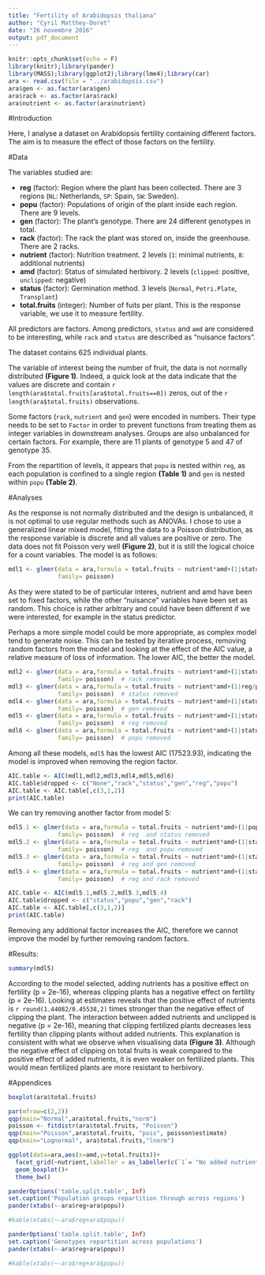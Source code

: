 ```yaml
---
title: "Fertility of Arabidopsis thaliana"
author: "Cyril Matthey-Doret"
date: "26 novembre 2016"
output: pdf_document
---
```


```r
knitr::opts_chunk$set(echo = F)
library(knitr);library(pander)
library(MASS);library(ggplot2);library(lme4);library(car)
ara <- read.csv(file = "../arabidopsis.csv")
ara$gen <- as.factor(ara$gen)
ara$rack <- as.factor(ara$rack)
ara$nutrient <- as.factor(ara$nutrient)

```

#Introduction

Here, I analyse a dataset on Arabidopsis fertility containing different factors. The aim is to measure the effect of those factors on the fertility.

#Data

The variables studied are:

  * __reg__ (factor): Region where the plant has been collected. There are 3 regions (`NL`: Netherlands, `SP`: Spain, `SW`: Sweden).
  * __popu__ (factor): Populations of origin of the plant inside each region. There are 9 levels.
  * __gen__ (factor): The plant's genotype. There are 24 different genotypes in total.
  * __rack__ (factor): The rack the plant was stored on, inside the greenhouse. There are 2 racks.
  * __nutrient__ (factor): Nutrition treatment. 2 levels (`1`: minimal nutrients, `8`: additional nutrients)
  * __amd__ (factor): Status of simulated herbivory. 2 levels (`clipped`: positive, `unclipped`: negative)
  * __status__ (factor): Germination method. 3 levels (`Normal`, `Petri.Plate`, `Transplant`)
  * __total.fruits__ (integer): Number of fuits per plant. This is the response variable, we use it to measure fertility.
  
All predictors are factors. Among predictors, `status` and `amd` are considered to be interesting, while `rack` and `status` are described as "nuisance factors".

The dataset contains 625 individual plants. 

The variable of interest being the number of fruit, the data is not normally distributed __(Figure 1)__. Indeed, a quick look at the data indicate that the values are discrete and contain `r length(ara$total.fruits[ara$total.fruits==0])` zeros, out of the `r length(ara$total.fruits)` observations. 

Some factors (`rack`, `nutrient` and `gen`) were encoded in numbers. Their type needs to be set to `Factor` in order to prevent functions from treating them as integer variables in downstream analyses. Groups are also unbalanced for certain factors. For example, there are 11 plants of genotype 5 and 47 of genotype 35.

From the repartition of levels, it appears that `popu` is nested within `reg`, as each population is confined to a single region __(Table 1)__ and `gen` is nested within `popu` __(Table 2)__.

#Analyses

As the response is not normally distributed and the design is unbalanced, it is not optimal to use regular methods such as ANOVAs.
I chose to use a generalized linear mixed model, fitting the data to a Poisson distribution, as the response variable is discrete and all values are positive or zero. The data does not fit Poisson very well __(Figure 2)__, but it is still the logical choice for a count variables. The model is as follows:

```r
mdl1 <- glmer(data = ara,formula = total.fruits ~ nutrient*amd+(1|status)+(1|reg/popu/gen)+(1|rack),
              family= poisson)
```

As they were stated to be of particular interes, nutrient and amd have been set to fixed factors, while the other "nuisance" variables have been set as random. This choice is rather arbitrary and could have been different if we were interested, for example in the status predictor.

Perhaps a more simple model could be more appropriate, as complex model tend to generate noise. This can be tested by iterative process, removing random factors from the model and looking at the effect of the AIC value, a relative measure of loss of information. The lower AIC, the better the model.

```r
mdl2 <- glmer(data = ara,formula = total.fruits ~ nutrient*amd+(1|status)+(1|reg/popu/gen),
              family= poisson)  # rack removed
mdl3 <- glmer(data = ara,formula = total.fruits ~ nutrient*amd+(1|reg/popu/gen)+(1|rack),
              family= poisson)  # status removed
mdl4 <- glmer(data = ara,formula = total.fruits ~ nutrient*amd+(1|status)+(1|reg/popu)+(1|rack),
              family= poisson)  # gen removed
mdl5 <- glmer(data = ara,formula = total.fruits ~ nutrient*amd+(1|status)+(1|popu/gen)+(1|rack),
              family= poisson)  # reg removed
mdl6 <- glmer(data = ara,formula = total.fruits ~ nutrient*amd+(1|status)+(1|reg/gen)+(1|rack),
              family= poisson)  # popu removed
```


Among all these models, `mdl5` has the lowest AIC (17523.93), indicating the model is improved when removing the region factor.

```r

AIC.table <- AIC(mdl1,mdl2,mdl3,mdl4,mdl5,mdl6)
AIC.table$dropped <- c("None","rack","status","gen","reg","popu")
AIC.table <- AIC.table[,c(3,1,2)]
print(AIC.table)

```

We can try removing another factor from model 5: 

```r
mdl5.1 <- glmer(data = ara,formula = total.fruits ~ nutrient*amd+(1|popu/gen)+(1|rack),
              family= poisson)  # reg  and status removed
mdl5.2 <- glmer(data = ara,formula = total.fruits ~ nutrient*amd+(1|status)+(1|gen)+(1|rack),
              family= poisson)  # reg  and popu removed
mdl5.3 <- glmer(data = ara,formula = total.fruits ~ nutrient*amd+(1|status)+(1|popu)+(1|rack),
              family= poisson)  # reg and gen removed
mdl5.4 <- glmer(data = ara,formula = total.fruits ~ nutrient*amd+(1|status)+(1|popu/gen),
              family= poisson)  # reg and rack removed


```

```r

AIC.table <- AIC(mdl5.1,mdl5.2,mdl5.3,mdl5.4)
AIC.table$dropped <- c("status","popu","gen","rack")
AIC.table <- AIC.table[,c(3,1,2)]
print(AIC.table)

```

Removing any additional factor increases the AIC, therefore we cannot improve the model by further removing random factors.

#Results:

```r
summary(mdl5)
```

According to the model selected, adding nutrients has a positive effect on fertility (p = 2e-16), whereas clipping plants has a negative effect on fertility (p = 2e-16). Looking at estimates reveals that the positive effect of nutrients is `r round(1.44082/0.45538,2)` times stronger than the negative effect of clipping the plant. The interaction between added nutrients and unclipped is negative (p = 2e-16), meaning that clipping fertilized plants decreases less fertility than clipping plants without added nutrients. This explanation is consistent with what we observe when visualising data __(Figure 3)__. Although the negative effect of clipping on total fruits is weak compared to the positive effect of added nutrients, it is even weaker on fertilized plants. This would mean fertilized plants are more resistant to herbivory.

#Appendices

```r
boxplot(ara$total.fruits)
```

```r

par(mfrow=c(2,2))
qqp(main="Normal",ara$total.fruits,"norm")
poisson <- fitdistr(ara$total.fruits, "Poisson")
qqp(main="Poisson",ara$total.fruits, "pois", poisson$estimate)
qqp(main="Lognormal", ara$total.fruits,"lnorm")

```

```r
ggplot(data=ara,aes(x=amd,y=total.fruits))+
  facet_grid(~nutrient,labeller = as_labeller(c(`1`= "No added nutrients",`8`= "Added nutrients")))+
  geom_boxplot()+
  theme_bw()
```

```r

panderOptions('table.split.table', Inf)
set.caption('Population groups repartition through across regions')
pander(xtabs(~-ara$reg+ara$popu))

#kable(xtabs(~-ara$reg+ara$popu))
```

```r

panderOptions('table.split.table', Inf)
set.caption('Genotypes repartition across populations')
pander(xtabs(~-ara$reg+ara$popu))

#kable(xtabs(~-ara$reg+ara$popu))
```



